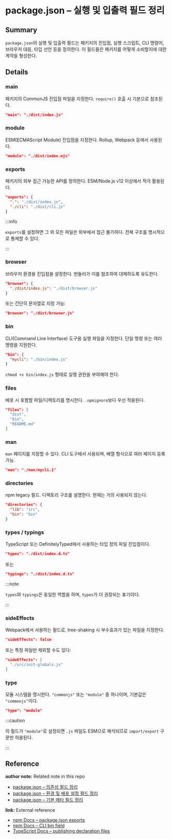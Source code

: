 # package.json – 실행 및 입출력 필드 정리

<!--
이 노트는 package.json의 실행 및 입출력 필드들을 정리한 것이다.
이 필드들은 패키지를 어떤 방식으로 로드하고 실행할 수 있는지를 결정하며, CommonJS, ESM, 브라우저 환경, CLI 도구 등 다양한 형태를 지원한다.
-->

## Summary

`package.json`의 실행 및 입출력 필드는 패키지의 진입점, 실행 스크립트, CLI 명령어, 브라우저 대응, 타입 선언 등을 정의한다. 이 필드들은 패키지를 어떻게 소비할지에 대한 계약을 형성한다.

## Details

### main

패키지의 CommonJS 진입점 파일을 지정한다. `require()` 호출 시 기본으로 참조된다.

```json
"main": "./dist/index.js"
```

### module

ESM(ECMAScript Module) 진입점을 지정한다. Rollup, Webpack 등에서 사용된다.

```json
"module": "./dist/index.mjs"
```

### exports

패키지의 외부 접근 가능한 API를 정의한다. ESM/Node.js v12 이상에서 적극 활용된다.

```json
"exports": {
  ".": "./dist/index.js",
  "./cli": "./dist/cli.js"
}
```

:::info 

`exports`를 설정하면 그 외 모든 파일은 외부에서 접근 불가하다. 전체 구조를 명시적으로 통제할 수 있다. 

:::

### browser

브라우저 환경용 진입점을 설정한다. 번들러가 이를 참조하여 대체하도록 유도한다.

```json
"browser": {
  "./dist/index.js": "./dist/browser.js"
}
```

또는 간단히 문자열로 지정 가능:

```json
"browser": "./dist/browser.js"
```

### bin

CLI(Command Line Interface) 도구용 실행 파일을 지정한다. 단일 명령 또는 여러 명령을 지원한다.

```json
"bin": {
  "mycli": "./bin/index.js"
}
```

`chmod +x bin/index.js` 형태로 실행 권한을 부여해야 한다.

### files

배포 시 포함할 파일/디렉토리를 명시한다. `.npmignore`보다 우선 적용된다.

```json
"files": [
  "dist",
  "bin",
  "README.md"
]
```

### man

`man` 페이지를 지정할 수 있다. CLI 도구에서 사용되며, 배열 형식으로 여러 페이지 등록 가능.

```json
"man": "./man/mycli.1"
```

### directories

npm legacy 필드. 디렉토리 구조를 설명한다. 현재는 거의 사용되지 않는다.

```json
"directories": {
  "lib": "src",
  "bin": "bin"
}
```

### types / typings

TypeScript 또는 DefinitelyTyped에서 사용하는 타입 정의 파일 진입점이다.

```json
"types": "./dist/index.d.ts"
```

또는

```json
"typings": "./dist/index.d.ts"
```

:::note 

`types`와 `typings`은 동일한 역할을 하며, `types`가 더 권장되는 표기이다. 

:::

### sideEffects

Webpack에서 사용하는 필드로, tree-shaking 시 부수효과가 있는 파일을 지정한다.

```json
"sideEffects": false
```

또는 특정 파일만 제외할 수도 있다:

```json
"sideEffects": [
  "./src/init-globals.js"
]
```

### type

모듈 시스템을 명시한다. `"commonjs"` 또는 `"module"` 중 하나이며, 기본값은 `"commonjs"`이다.

```json
"type": "module"
```

:::caution 

이 필드가 `"module"`로 설정되면 `.js` 파일도 ESM으로 해석되므로 `import/export` 구문만 허용된다. 

:::

## Reference

**author note:** Related note in this repo

- [package.json – 의존성 필드 정리](./dependencies_flieds.md)
- [package.json – 환경 및 배포 설정 필드 정리](./env_publish_fields.md)
- [package.json – 기본 메타 필드 정리](./meta_fields.md)

**link:** External reference

- [npm Docs – package.json exports](https://nodejs.org/api/packages.html#exports)
- [npm Docs – CLI bin field](https://docs.npmjs.com/cli/v11/configuring-npm/package-json#bin)
- [TypeScript Docs – publishing declaration files](https://www.typescriptlang.org/docs/handbook/declaration-files/publishing.html)
